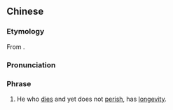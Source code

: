 {{also|死而不亡者寿}}
==Chinese==
{{zh-forms|s=死而不亡者寿}}

===Etymology===
From ''{{w|Tao Te Ching}}''.

===Pronunciation===
{{zh-pron
|m=sǐ ér bù wáng zhě shòu
|cat=ph
}}

===Phrase===
{{zh-phrase}}

# He who [[die]]s and yet does not [[perish]], has [[longevity]].